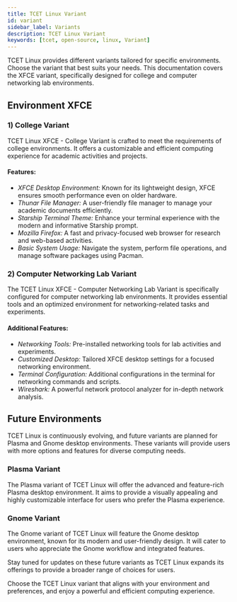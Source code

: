```yaml
---
title: TCET Linux Variant
id: variant
sidebar_label: Variants
description: TCET Linux Variant
keywords: [tcet, open-source, linux, Variant]
---
```


TCET Linux provides different variants tailored for specific environments. Choose the variant that best suits your needs. This documentation covers the XFCE variant, specifically designed for college and computer networking lab environments.

## Environment XFCE

### 1) College Variant

TCET Linux XFCE - College Variant is crafted to meet the requirements of college environments. It offers a customizable and efficient computing experience for academic activities and projects.

#### Features:

- _XFCE Desktop Environment:_ Known for its lightweight design, XFCE ensures smooth performance even on older hardware.
- _Thunar File Manager:_ A user-friendly file manager to manage your academic documents efficiently.
- _Starship Terminal Theme:_ Enhance your terminal experience with the modern and informative Starship prompt.
- _Mozilla Firefox:_ A fast and privacy-focused web browser for research and web-based activities.
- _Basic System Usage:_ Navigate the system, perform file operations, and manage software packages using Pacman.

### 2) Computer Networking Lab Variant

The TCET Linux XFCE - Computer Networking Lab Variant is specifically configured for computer networking lab environments. It provides essential tools and an optimized environment for networking-related tasks and experiments.

#### Additional Features:

- _Networking Tools:_ Pre-installed networking tools for lab activities and experiments.
- _Customized Desktop:_ Tailored XFCE desktop settings for a focused networking environment.
- _Terminal Configuration:_ Additional configurations in the terminal for networking commands and scripts.
- _Wireshark:_ A powerful network protocol analyzer for in-depth network analysis.

## Future Environments

TCET Linux is continuously evolving, and future variants are planned for Plasma and Gnome desktop environments. These variants will provide users with more options and features for diverse computing needs.

### Plasma Variant

The Plasma variant of TCET Linux will offer the advanced and feature-rich Plasma desktop environment. It aims to provide a visually appealing and highly customizable interface for users who prefer the Plasma experience.

### Gnome Variant

The Gnome variant of TCET Linux will feature the Gnome desktop environment, known for its modern and user-friendly design. It will cater to users who appreciate the Gnome workflow and integrated features.

Stay tuned for updates on these future variants as TCET Linux expands its offerings to provide a broader range of choices for users.

Choose the TCET Linux variant that aligns with your environment and preferences, and enjoy a powerful and efficient computing experience.
